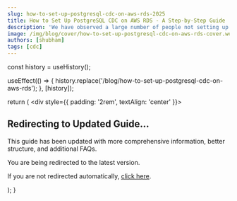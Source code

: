 ```yaml
---
slug: how-to-set-up-postgresql-cdc-on-aws-rds-2025
title: How to Set Up PostgreSQL CDC on AWS RDS - A Step-by-Step Guide
description: 'We have observed a large number of people not setting up their databases with CDC or having to set up CDC after they start ingesting and finding it complex...'
image: /img/blog/cover/how-to-set-up-postgresql-cdc-on-aws-rds-cover.webp
authors: [shubham]
tags: [cdc]
---
```



  const history = useHistory();

  useEffect(() => {
    history.replace('/blog/how-to-set-up-postgresql-cdc-on-aws-rds');
  }, [history]);

  return (
    <div style={{ padding: '2rem', textAlign: 'center' }}>
      <h2>Redirecting to Updated Guide...</h2>
      <p>This guide has been updated with more comprehensive information, better structure, and additional FAQs.</p>
      <p>You are being redirected to the latest version.</p>
      <p>If you are not redirected automatically, <a href="/blog/how-to-set-up-postgresql-cdc-on-aws-rds">click here</a>.</p>
    </div>
  );
}

